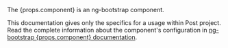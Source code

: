 <div className="alert alert-info mb-bigger-big">
  <p className="alert-heading">The {props.component} is an ng-bootstrap component.</p>
  <p>This documentation gives only the specifics for a usage within Post project.<br/>
    Read the complete information about the component's configuration in <a href={`https://ng-bootstrap.github.io/#/components/${props.component}`} rel="nofollow noopener noreferrer">ng-bootstrap {props.component} documentation</a>.</p>
</div>
